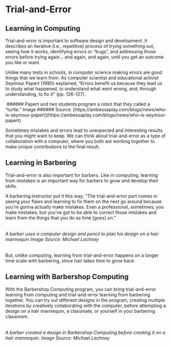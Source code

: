 
# Trial-and-Error

## Learning in Computing

Trial-and-error is important to software design and development. It describes
an iterative (i.e., repetitive) process of trying something out, seeing how it
works, identifying errors or “bugs”, and addressing those errors before trying
again… and again, and again, until you get an outcome you like or want.

Unlike many tests in schools, in computer science making errors are good
things that we learn from. As computer scientist and educational activist
Seymour Papert (1980) explained, “Errors benefit us because they lead us to
study what happened, to understand what went wrong, and, through
understanding, to fix it" (pp. 126-127).

<img src="/img/trial-1.jpg" alt="" className="mt-4 w-full rounded  md:w-4/12" />
###### Papert and two students program a robot that they called a “turtle.” Image
###### Source: [https://ambessaplay.com/blogs/news/who-is-seymour-papert](https://ambessaplay.com/blogs/news/who-is-seymour-papert)

Sometimes mistakes and errors lead to unexpected and interesting results that
you might want to keep. We can think about trial-and-error as a type of
collaboration with a computer, where you both are working together to make
unique contributions to the final result.

## Learning in Barbering

Trial-and-error is also important for barbers. Like in computing, learning
from mistakes is an important way for barbers to grow and develop their
skills.

A barbering instructor put it this way: “The trial-and-error part comes in
seeing your flaws and learning to fix them on the next go around because
you're gonna actually make mistakes. Even a professional, sometimes, you make
mistakes, but you've got to be able to correct those mistakes and learn from
the things that you do as time [goes] on.”

<img src="/img/trial-2.jpg" alt="" className="w-full rounded md:w-4/12" />

###### A barber uses a computer design and pencil to plan his design on a hair mannequin Image Source: Michael Lachney

But, unlike computing, learning from trial-and-error happens on a longer time
scale with barbering, since hair takes time to grow back.

## Learning with Barbershop Computing

With the Barbershop Computing program, you can bring trial-and-error learning
from computing and trial-and-error learning from barbering together. You can
try out different designs in the program, creating multiple iterations by
creatively collaborating with the computer, before attempting a design on a
hair mannequin, a classmate, or yourself in your barbering classroom.

<img src="/img/trial-3.jpg" alt="" className="w-full rounded md:w-4/12" />

###### A barber created a design in Barbershop Computing before creating it on a hair mannequin. Image Source: Michael Lachney
